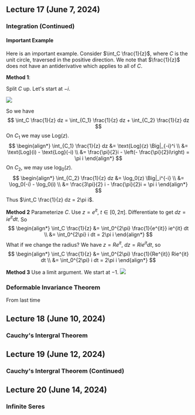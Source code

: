 
## Lecture 17 (June 7, 2024)
### Integration (Continued)
#### Important Example
Here is an important example. Consider $\int_C \frac{1}{z}$, where $C$ is the unit circle, traversed in the positive direction. We note that $\frac{1}{z}$ does not have an antiderivative which applies to all of $C$.

**Method 1**:

Split $C$ up. Let's start at $-i$.

![](/images/school/spring-2024/pmath332/17-1.png)

So we have
$$
\int_C \frac{1}{z} dz = \int_{C_1} \frac{1}{z} dz + \int_{C_2} \frac{1}{z} dz
$$
On $C_1$ we may use $\text{Log}(z)$.
$$
\begin{align*}
  \int_{C_1} \frac{1}{z} dz &= \text{Log}(z) \Big|_{-i}^i \\
  &= \text{Log}(i) - \text{Log}(-i) \\
  &= \frac{\pi}{2}i - \left(- \frac{\pi}{2}i\right) = \pi i
\end{align*}
$$
On $C_2$, we may use $\log_0(z)$.
$$
\begin{align*}
  \int_{C_2} \frac{1}{z} dz &= \log_0(z) \Big|_i^{-i} \\
  &= \log_0(-i) - \log_0(i) \\
  &= \frac{3\pi}{2} i - \frac{\pi}{2}i = \pi i
\end{align*}
$$
Thus $\int_C \frac{1}{z} dz = 2\pi i$.

**Method 2**
Parameterize $C$. Use $z = e^{it}$, $t \in [0, 2\pi]$. Differentiate to get $dz = ie^{it} dt$. So
$$
\begin{align*}
  \int_C \frac{1}{z} &= \int_0^{2\pi} \frac{1}{e^{it}} ie^{it} dt \\
  &= \int_0^{2\pi} i dt = 2\pi i
\end{align*}
$$
What if we change the radius? We have $z = Re^{it}$, $dz = Rie^{it} dt$, so
$$
\begin{align*}
  \int_C \frac{1}{z} &= \int_0^{2\pi} \frac{1}{Re^{it}} Rie^{it} dt \\
  &= \int_0^{2\pi} i dt = 2\pi i
\end{align*}
$$

**Method 3**
Use a limit argument. We start at $-1$.
![](/images/school/spring-2024/pmath332/17-2.png)
### Deformable Invariance Theorem
From last time

## Lecture 18 (June 10, 2024)
### Cauchy's Intergral Theorem

## Lecture 19 (June 12, 2024)
### Cauchy's Intergral Theorem (Continued)

## Lecture 20 (June 14, 2024)
### Infinite Seres